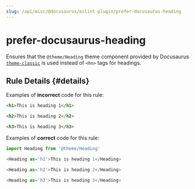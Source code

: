 ```yaml
---
slug: /api/misc/@docusaurus/eslint-plugin/prefer-docusaurus-heading
---
```


# prefer-docusaurus-heading

Ensures that the `@theme/Heading` theme component provided by Docusaurus [`theme-classic`](../../themes/theme-classic.mdx) is used instead of `<hn>` tags for headings.

## Rule Details {#details}

Examples of **incorrect** code for this rule:

```html
<h1>This is heading 1</h1>

<h2>This is heading 2</h2>

<h3>This is heading 3</h3>
```

Examples of **correct** code for this rule:

```javascript
import Heading from '@theme/Heading'

<Heading as='h1'>This is heading 1</Heading>

<Heading as='h2'>This is heading 2</Heading>

<Heading as='h3'>This is heading 3</Heading>
```
